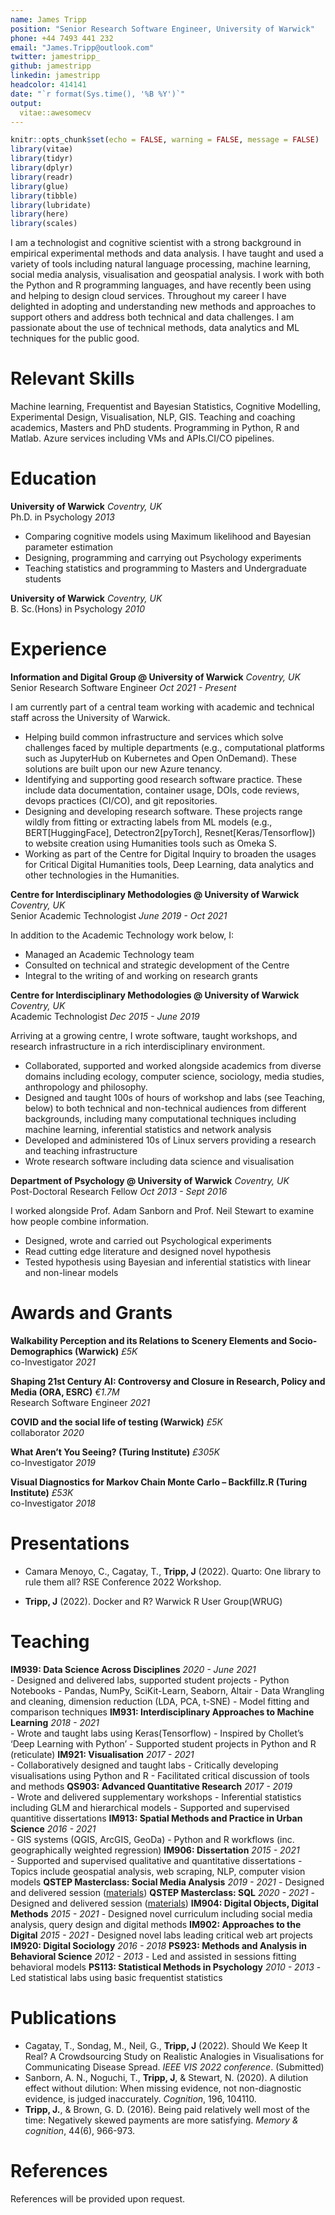 ```yaml
---
name: James Tripp
position: "Senior Research Software Engineer, University of Warwick"
phone: +44 7493 441 232
email: "James.Tripp@outlook.com"
twitter: jamestripp_
github: jamestripp
linkedin: jamestripp
headcolor: 414141
date: "`r format(Sys.time(), '%B %Y')`"
output: 
  vitae::awesomecv
---
```


```r
knitr::opts_chunk$set(echo = FALSE, warning = FALSE, message = FALSE)
library(vitae)
library(tidyr)
library(dplyr)
library(readr)
library(glue)
library(tibble)
library(lubridate)
library(here)
library(scales)
```

I am a technologist and cognitive scientist with a strong background in empirical experimental methods and data analysis. I have taught and used a variety of tools including natural language processing, machine learning, social media analysis, visualisation and geospatial analysis. I work with both the Python and R programming languages, and have recently been using and helping to design cloud services. Throughout my career I have delighted in adopting and understanding new methods and approaches to support others and address both technical and data challenges. I am passionate about the use of technical methods, data analytics and ML techniques for the public good.

# Relevant Skills

Machine learning, Frequentist and Bayesian Statistics, Cognitive Modelling, Experimental Design, Visualisation, NLP, GIS. Teaching and coaching academics, Masters and PhD students. Programming in Python, R and Matlab. Azure services including VMs and APIs.CI/CO pipelines.


# Education
**<span style="font-size:1em;">University of Warwick</span>** \hfill _Coventry, UK_  
Ph.D. in Psychology \hfill _2013_

-   Comparing cognitive models using Maximum likelihood and Bayesian parameter estimation
-   Designing, programming and carrying out Psychology experiments
-   Teaching statistics and programming to Masters and Undergraduate students

**<span style="font-size:1em;">University of Warwick</span>** \hfill _Coventry, UK_  
B. Sc.(Hons) in Psychology \hfill _2010_



# Experience
**<span style="font-size:1em;">Information and Digital Group @ University of Warwick</span>** \hfill _Coventry, UK_   
Senior Research Software Engineer \hfill _Oct 2021 - Present_  

I am currently part of a central team working with academic and technical staff across the University of Warwick.

  - Helping build common infrastructure and services which solve challenges faced by multiple departments (e.g., computational platforms such as JupyterHub on Kubernetes and Open OnDemand). These solutions are built upon our new Azure tenancy.
  - Identifying and supporting good research software practice. These include data documentation, container usage, DOIs, code reviews, devops practices (CI/CO), and git repositories.
  - Designing and developing research software. These projects range wildly from fitting or extracting labels from ML models (e.g., BERT[HuggingFace], Detectron2[pyTorch], Resnet[Keras/Tensorflow]) to website creation using Humanities tools such as Omeka S.
  - Working as part of the Centre for Digital Inquiry to broaden the usages for Critical Digital Humanities tools, Deep Learning, data analytics and other technologies in the Humanities.

**<span style="font-size:1em;">Centre for Interdisciplinary Methodologies @ University of Warwick</span>** \hfill _Coventry, UK_   
Senior Academic Technologist \hfill _June 2019 - Oct 2021_

In addition to the Academic Technology work below, I:

 - Managed an Academic Technology team
 - Consulted on technical and strategic development of the Centre
 - Integral to the writing of and working on research grants

**<span style="font-size:1em;">Centre for Interdisciplinary Methodologies @ University of Warwick</span>** \hfill _Coventry, UK_   
Academic Technologist \hfill _Dec 2015 - June 2019_  

Arriving at a growing centre, I wrote software, taught workshops, and research infrastructure in a rich interdisciplinary environment.

 - Collaborated, supported and worked alongside academics from diverse domains including ecology, computer science, sociology, media studies, anthropology and philosophy. 
 - Designed and taught 100s of hours of workshop and labs (see Teaching, below) to both technical and non-technical audiences from different backgrounds, including many computational techniques including machine learning, inferential statistics and network analysis
 - Developed and administered 10s of Linux servers providing a research and teaching infrastructure
 - Wrote research software including data science and visualisation


**<span style="font-size:1em;">Department of Psychology @ University of Warwick</span>** \hfill _Coventry, UK_   
Post-Doctoral Research Fellow \hfill _Oct 2013 - Sept 2016_

I worked alongside Prof. Adam Sanborn and Prof. Neil Stewart to examine how people combine information.

  - Designed, wrote and carried out Psychological experiments
  - Read cutting edge literature and designed novel hypothesis
  - Tested hypothesis using Bayesian and inferential statistics with linear and non-linear models

# Awards and Grants
**<span style="font-size:1em;">Walkability Perception and its Relations to Scenery Elements and Socio-Demographics  (Warwick)</span>** \hfill _£5K_  
co-Investigator \hfill _2021_  

**<span style="font-size:1em;">Shaping 21st Century AI: Controversy and Closure in Research, Policy and Media (ORA, ESRC)</span>** \hfill _€1.7M_  
Research Software Engineer \hfill _2021_  

**<span style="font-size:1em;">COVID and the social life of testing (Warwick)</span>** \hfill _£5K_  
collaborator \hfill _2020_ 

**<span style="font-size:1em;">What Aren’t You Seeing? (Turing Institute)</span>** \hfill _£305K_  
co-Investigator \hfill _2019_  

**<span style="font-size:1em;">Visual Diagnostics for Markov Chain Monte Carlo – Backfillz.R	(Turing Institute)</span>** \hfill _£53K_  
co-Investigator \hfill _2018_  

# Presentations

 - Camara Menoyo, C., Cagatay, T., **Tripp, J** (2022). Quarto: One library to rule them all? RSE Conference 2022 Workshop.
 
  - **Tripp, J** (2022). Docker and R? Warwick R User Group(WRUG)

# Teaching

**<span style="font-size:1em;">IM939: Data Science Across Disciplines</span>** \hfill _2020 - June 2021_   
- Designed and delivered labs, supported student projects \newline
- Python Notebooks - Pandas, NumPy, SciKit-Learn, Seaborn, Altair\newline
- Data Wrangling and cleaning, dimension reduction (LDA, PCA, t-SNE) \newline
- Model fitting and comparison techniques\newline
**<span style="font-size:1em;">IM931: Interdisciplinary Approaches to Machine Learning</span>** \hfill _2018 - 2021_   
- Wrote and taught labs using Keras(Tensorflow)\newline
- Inspired by Chollet's 'Deep Learning with Python'\newline
- Supported student projects in Python and R (reticulate)\newline
**<span style="font-size:1em;">IM921: Visualisation</span>** \hfill _2017 - 2021_   
- Collaboratively designed and taught labs\newline
- Critically developing visualisations using Python and R\newline
- Facilitated critical discussion of tools and methods\newline
**<span style="font-size:1em;">QS903: Advanced Quantitative Research</span>** \hfill _2017 - 2019_   
- Wrote and delivered supplementary workshops\newline
- Inferential statistics including GLM and hierarchical models\newline
- Supported and supervised quantitive dissertations\newline
**<span style="font-size:1em;">IM913: Spatial Methods and Practice in Urban Science</span>** \hfill _2016 - 2021_   
- GIS systems (QGIS, ArcGIS, GeoDa)\newline
- Python and R workflows (inc. geographically weighted regression)\newline
**<span style="font-size:1em;">IM906: Dissertation</span>** \hfill _2015 - 2021_   
- Supported and supervised qualitative and quantitative dissertations\newline
- Topics include geospatial analysis, web scraping, NLP, computer vision models\newline
**<span style="font-size:1em;">QSTEP Masterclass: Social Media Analysis</span>** \hfill _2019 - 2021_ \newline
- Designed and delivered session ([materials](https://github.com/jamestripp/qstep-socialmedia)) \newline
**<span style="font-size:1em;">QSTEP Masterclass: SQL</span>** \hfill _2020 - 2021_ \newline
- Designed and delivered session ([materials](https://github.com/jamestripp/qstep-workshops))\newline
**<span style="font-size:1em;">IM904: Digital Objects, Digital Methods</span>** \hfill _2015 - 2021_ \newline
- Designed novel curriculum including social media analysis, query design and digital methods \newline
**<span style="font-size:1em;">IM902: Approaches to the Digital</span>** \hfill _2015 - 2021_ \newline
- Designed novel labs leading critical web art projects \newline
**<span style="font-size:1em;">IM920: Digital Sociology</span>** \hfill _2016 - 2018_ \newline
**<span style="font-size:1em;">PS923: Methods and Analysis in Behavioral Science</span>** \hfill _2012 - 2013_ \newline
- Led and assisted in sessions fitting behavioral models \newline
**<span style="font-size:1em;">PS113: Statistical Methods in Psychology</span>** \hfill _2010 - 2013_ \newline
- Led statistical labs using basic frequentist statistics\newline

# Publications

 - Cagatay, T., Sondag, M., Neil, G., **Tripp, J** (2022). Should We Keep It Real? A Crowdsourcing Study on Realistic
Analogies in Visualisations for Communicating Disease Spread. _IEEE VIS 2022 conference_. (Submitted)
 - Sanborn, A. N., Noguchi, T., **Tripp, J**, & Stewart, N. (2020). A dilution effect without dilution: When missing evidence, not non-diagnostic evidence, is judged inaccurately. _Cognition_, 196, 104110.
 - **Tripp, J.**, & Brown, G. D. (2016). Being paid relatively well most of the time: Negatively skewed payments are more satisfying. _Memory & cognition_, 44(6), 966-973.

# References
References will be provided upon request.